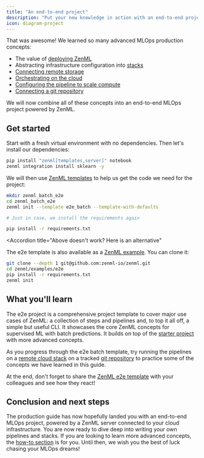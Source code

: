 ```yaml
---
title: "An end-to-end project"
description: "Put your new knowledge in action with an end-to-end project"
icon: diagram-project
---
```


That was awesome! We learned so many advanced MLOps production concepts:

* The value of [deploying ZenML](/versions/0.66.0/user-guide/production-guide/deploying-zenml)
* Abstracting infrastructure configuration into [stacks](/versions/0.66.0/user-guide/production-guide/understand-stacks)
* [Connecting remote storage](/versions/0.66.0/user-guide/production-guide/remote-storage)
* [Orchestrating on the cloud](/versions/0.66.0/user-guide/production-guide/cloud-orchestration)
* [Configuring the pipeline to scale compute](/versions/0.66.0/user-guide/production-guide/configure-pipeline)
* [Connecting a git repository](/versions/0.66.0/user-guide/production-guide/connect-code-repository)

We will now combine all of these concepts into an end-to-end MLOps project powered by ZenML.

## Get started

Start with a fresh virtual environment with no dependencies. Then let's install our dependencies:

```Bash
pip install "zenml[templates,server]" notebook
zenml integration install sklearn -y
```

We will then use [ZenML templates](/versions/0.66.0/how-to/setting-up-a-project-repository/using-project-templates) to help us get the code we need for the project:

```bash
mkdir zenml_batch_e2e
cd zenml_batch_e2e
zenml init --template e2e_batch --template-with-defaults

# Just in case, we install the requirements again

pip install -r requirements.txt
```
<Accordion
  title="Above doesn't work? Here is an alternative"
>
The e2e template is also available as a [ZenML example](https://github.com/zenml-io/zenml/tree/main/examples/e2e). You can clone it:

```Bash
git clone --depth 1 git@github.com:zenml-io/zenml.git
cd zenml/examples/e2e
pip install -r requirements.txt
zenml init
```
</Accordion>


## What you'll learn

The e2e project is a comprehensive project template to cover major use cases of ZenML: a collection of steps and pipelines and, to top it all off, a simple but useful CLI. It showcases the core ZenML concepts for supervised ML with batch predictions. It builds on top of the [starter project](/versions/0.66.0/user-guide/starter-guide/starter-project) with more advanced concepts.

As you progress through the e2e batch template, try running the pipelines on a [remote cloud stack](/versions/0.66.0/user-guide/production-guide/cloud-orchestration) on a tracked [git repository](/versions/0.66.0/user-guide/production-guide/connect-code-repository) to practice some of the concepts we have learned in this guide.

At the end, don't forget to share the [ZenML e2e template](https://github.com/zenml-io/template-e2e-batch) with your colleagues and see how they react!

## Conclusion and next steps

The production guide has now hopefully landed you with an end-to-end MLOps project, powered by a ZenML server connected to your cloud infrastructure. You are now ready to dive deep into writing your own pipelines and stacks. If you are looking to learn more advanced concepts, the [how-to section](/versions/0.66.0/how-to/build-pipelines) is for you. Until then, we wish you the best of luck chasing your MLOps dreams!
